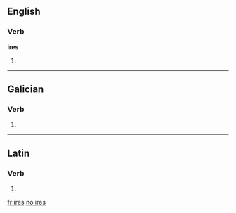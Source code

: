 {{also|IRES}}
==English==

===Verb===
'''ires'''

# {{third-person singular of|[[ire]]}}

----

==Galician==

===Verb===
{{gl-verb-form}}

# {{conjugation of|[[ir#Galician|ir]]||2|s|personal|inf}}

----

==Latin==

===Verb===
{{la-verb-form|īrēs}}

# {{conjugation of|[[eo#Latin|eō]]||2|s|imperf|act|sub}}

[[fr:ires]]
[[no:ires]]